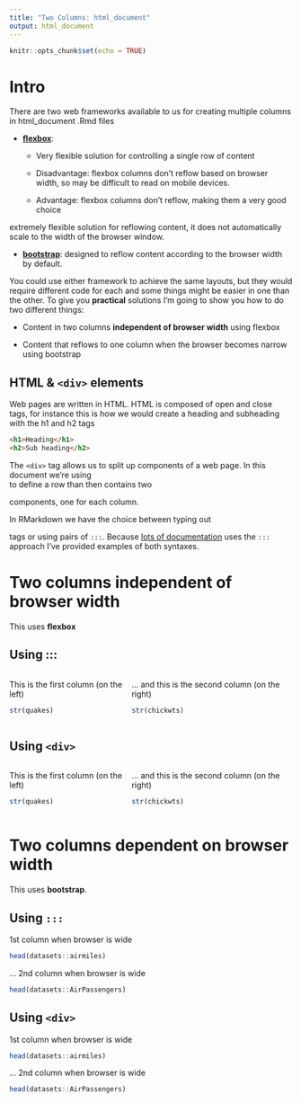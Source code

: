 ```yaml
---
title: "Two Columns: html_document"
output: html_document
---
```


```r
knitr::opts_chunk$set(echo = TRUE)
```

# Intro

There are two web frameworks available to us for creating multiple columns in html_document .Rmd files

- [**flexbox**](https://css-tricks.com/snippets/css/a-guide-to-flexbox/): 

  - Very flexible solution for controlling a single row of content
  
  - Disadvantage: flexbox columns don't reflow based on browser width, so may be difficult to read on mobile devices.
  
  - Advantage: flexbox columns don't reflow, making them a very good choice 


extremely flexible solution for reflowing content, it does not automatically scale to the width of the browser window. 



- [**bootstrap**](https://getbootstrap.com/): designed to reflow content according to the browser width by default.

You could use either framework to achieve the same layouts, but they would require different code for each and some things might be easier in one than the other. To give you **practical** solutions I'm going to show you how to do two different things:

- Content in two columns **independent of browser width** using flexbox

- Content that reflows to one column when the browser becomes narrow using bootstrap

## HTML & `<div>` elements

Web pages are written in HTML. HTML is composed of open and close tags, for instance this is how we would create a heading and subheading with the h1 and h2 tags

```html
<h1>Heading</h1>
<h2>Sub heading</h2>
```

The `<div>` tag allows us to split up components of a web page. In this document we're using <div> to define a row than then contains two <div> components, one for each column.

In RMarkdown we have the choice between typing out <div> tags or using pairs of `:::`. Because [lots of documentation](https://bookdown.org/yihui/rmarkdown-cookbook/multi-column.html) uses the `:::` approach I've provided examples of both syntaxes.


# Two columns independent of browser width

This uses **flexbox** 

## Using :::

:::: {style="display: flex;"}

::: {}

This is the first column (on the left)

```r
str(quakes)
```

:::

::: {}

... and this is the second column (on the right)

```r
str(chickwts)
```

:::

::::

## Using `<div>`

<div style="display: flex;">

<div>

This is the first column (on the left)

```r
str(quakes)
```

</div>

<div>

... and this is the second column (on the right)

```r
str(chickwts)
```

</div>

</div>


# Two columns dependent on browser width

This uses **bootstrap**.

## Using `:::`

:::: {class='fluid-row'}

::: {class='col-md-6'}

1st column when browser is wide

```r
head(datasets::airmiles)
```

:::

::: {class='col-md-6'}

... 2nd column when browser is wide

```r
head(datasets::AirPassengers)
```

:::

::::

## Using `<div>`

<div class='fluid-row'>

<div class='col-md-6'>

1st column when browser is wide

```r
head(datasets::airmiles)
```

</div>

<div class='col-md-6'>

... 2nd column when browser is wide

```r
head(datasets::AirPassengers)
```

</div>

</div>
